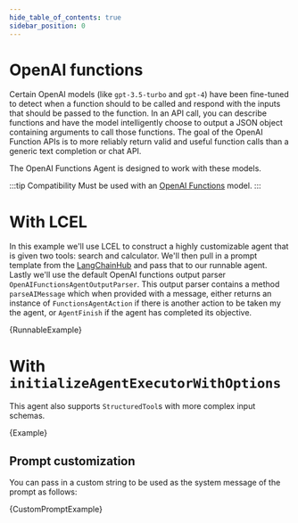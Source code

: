 ```yaml
---
hide_table_of_contents: true
sidebar_position: 0
---
```


# OpenAI functions

Certain OpenAI models (like `gpt-3.5-turbo` and `gpt-4`) have been fine-tuned to detect when a function should to be called and respond with the inputs that should be passed to the function.
In an API call, you can describe functions and have the model intelligently choose to output a JSON object containing arguments to call those functions.
The goal of the OpenAI Function APIs is to more reliably return valid and useful function calls than a generic text completion or chat API.

The OpenAI Functions Agent is designed to work with these models.


:::tip Compatibility
Must be used with an [OpenAI Functions](https://platform.openai.com/docs/guides/gpt/function-calling) model.
:::

# With LCEL

In this example we'll use LCEL to construct a highly customizable agent that is given two tools: search and calculator.
We'll then pull in a prompt template from the [LangChainHub](https://smith.langchain.com/hub) and pass that to our runnable agent.
Lastly we'll use the default OpenAI functions output parser `OpenAIFunctionsAgentOutputParser`.
This output parser contains a method `parseAIMessage` which when provided with a message, either returns an instance of `FunctionsAgentAction` if there is another action to be taken my the agent, or `AgentFinish` if the agent has completed its objective.

<CodeBlock language="typescript">{RunnableExample}</CodeBlock>

# With `initializeAgentExecutorWithOptions`

This agent also supports `StructuredTool`s with more complex input schemas.

<CodeBlock language="typescript">{Example}</CodeBlock>

## Prompt customization

You can pass in a custom string to be used as the system message of the prompt as follows:

<CodeBlock language="typescript">{CustomPromptExample}</CodeBlock>

